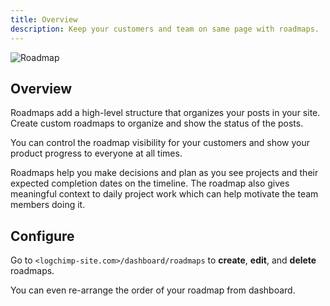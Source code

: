 ```yaml
---
title: Overview
description: Keep your customers and team on same page with roadmaps.
---
```



<img src={RoadmapImage} alt="Roadmap" className="rounded-2xl border" />

## Overview

Roadmaps add a high-level structure that organizes your posts in your site. Create custom roadmaps to organize and show the status of the posts.

You can control the roadmap visibility for your customers and show your product progress to everyone at all times.

Roadmaps help you make decisions and plan as you see projects and their expected completion dates on the timeline. The roadmap also gives meaningful context to daily project work which can help motivate the team members doing it.

## Configure

Go to `<logchimp-site.com>/dashboard/roadmaps` to **create**, **edit**, and **delete** roadmaps.

<Alert type="tip">
You can even re-arrange the order of your roadmap from dashboard.
</Alert>
